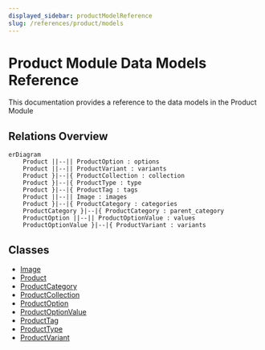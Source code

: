 ```yaml
---
displayed_sidebar: productModelReference
slug: /references/product/models
---
```



# Product Module Data Models Reference

This documentation provides a reference to the data models in the Product Module

## Relations Overview

```mermaid
erDiagram
	Product ||--|| ProductOption : options
	Product ||--|| ProductVariant : variants
	Product }|--|{ ProductCollection : collection
	Product }|--|{ ProductType : type
	Product }|--|{ ProductTag : tags
	Product ||--|| Image : images
	Product }|--|{ ProductCategory : categories
	ProductCategory }|--|{ ProductCategory : parent_category
	ProductOption ||--|| ProductOptionValue : values
	ProductOptionValue }|--|{ ProductVariant : variants

```

## Classes

- [Image](../../product_models/classes/product_models.Image/page.mdx)
- [Product](../../product_models/classes/product_models.Product/page.mdx)
- [ProductCategory](../../product_models/classes/product_models.ProductCategory/page.mdx)
- [ProductCollection](../../product_models/classes/product_models.ProductCollection/page.mdx)
- [ProductOption](../../product_models/classes/product_models.ProductOption/page.mdx)
- [ProductOptionValue](../../product_models/classes/product_models.ProductOptionValue/page.mdx)
- [ProductTag](../../product_models/classes/product_models.ProductTag/page.mdx)
- [ProductType](../../product_models/classes/product_models.ProductType/page.mdx)
- [ProductVariant](../../product_models/classes/product_models.ProductVariant/page.mdx)
